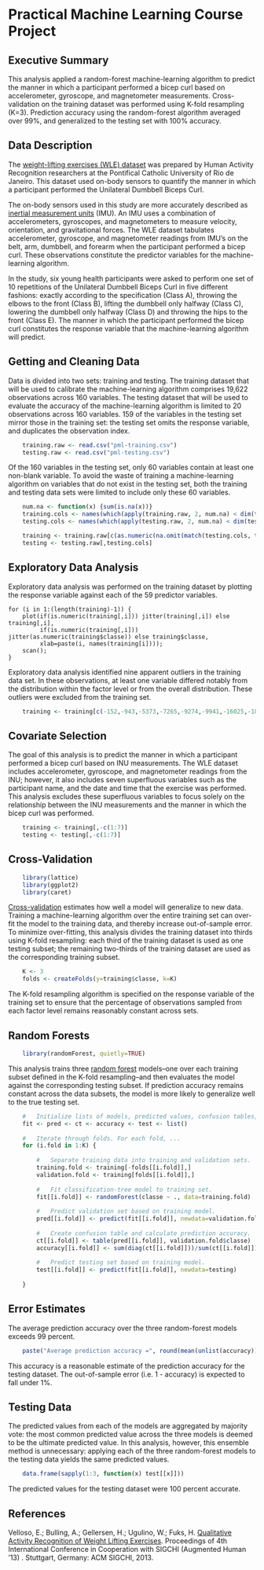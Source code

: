 #   Practical Machine Learning Course Project

##  Executive Summary

This analysis applied a random-forest machine-learning algorithm to predict the manner in which a participant performed a bicep curl based on accelerometer, gyroscope, and magnetometer measurements. Cross-validation on the training dataset was performed using K-fold resampling (K=3). Prediction accuracy using the random-forest algorithm averaged over 99%, and generalized to the testing set with 100% accuracy.

##  Data Description

The [weight-lifting exercises (WLE) dataset](http://groupware.les.inf.puc-rio.br/static/WLE/WearableComputing_weight_lifting_exercises_biceps_curl_variations.csv) was prepared by Human Activity Recognition researchers at the Pontifical Catholic University of Rio de Janeiro. This dataset used on-body sensors to quantify the manner in which a participant performed the Unilateral Dumbbell Biceps Curl.

The on-body sensors used in this study are more accurately described as [inertial measurement units](http://en.wikipedia.org/wiki/Inertial_measurement_unit) (IMU). An IMU uses a combination of accelerometers, gyroscopes, and magnetometers to measure velocity, orientation, and gravitational forces. The WLE dataset tabulates accelerometer, gyroscope, and magnetometer readings from IMU's on the belt, arm, dumbbell, and forearm when the participant performed a bicep curl. These observations constitute the predictor variables for the machine-learning algorithm.

In the study, six young health participants were asked to perform one set of 10 repetitions of the Unilateral Dumbbell Biceps Curl in five different fashions: exactly according to the specification (Class A), throwing the elbows to the front (Class B), lifting the dumbbell only halfway (Class C), lowering the dumbbell only halfway (Class D) and throwing the hips to the front (Class E). The manner in which the participant performed the bicep curl constitutes the response variable that the machine-learning algorithm will predict.

##  Getting and Cleaning Data

Data is divided into two sets: training and testing. The training dataset that will be used to calibrate the machine-learning algorithm comprises 19,622 observations across 160 variables. The testing dataset that will be used to evaluate the accuracy of the machine-learning algorithm is limited to 20 observations across 160 variables. 159 of the variables in the testing set mirror those in the training set: the testing set omits the response variable, and duplicates the observation index.

```r
    training.raw <- read.csv("pml-training.csv")
    testing.raw <- read.csv("pml-testing.csv")
```

Of the 160 variables in the testing set, only 60 variables contain at least one non-blank variable. To avoid the waste of training a machine-learning algorithm on variables that do not exist in the testing set, both the training and testing data sets were limited to include only these 60 variables.

```r
    num.na <- function(x) {sum(is.na(x))}
    training.cols <- names(which(apply(training.raw, 2, num.na) < dim(training.raw)[1]))
    testing.cols <- names(which(apply(testing.raw, 2, num.na) < dim(testing.raw)[1]))

    training <- training.raw[c(as.numeric(na.omit(match(testing.cols, training.cols))),160)]
    testing <- testing.raw[,testing.cols]
```

##  Exploratory Data Analysis

Exploratory data analysis was performed on the training dataset by plotting the response variable against each of the 59 predictor variables.

    for (i in 1:(length(training)-1)) {
        plot(if(is.numeric(training[,i])) jitter(training[,i]) else training[,i], 
             if(is.numeric(training[,i])) jitter(as.numeric(training$classe)) else training$classe, 
             xlab=paste(i, names(training[i]))); 
        scan();
    }

Exploratory data analysis identified nine apparent outliers in the training data set. In these observations, at least one variable differed notably from the distribution within the factor level or from the overall distribution. These outliers were excluded from the training set.

```r
    training <- training[c(-152,-943,-5373,-7265,-9274,-9941,-16025,-18209,-18210),]
```
    
##  Covariate Selection

The goal of this analysis is to predict the manner in which a participant performed a bicep curl based on INU measurements. The WLE dataset includes accelerometer, gyroscope, and magnetometer readings from the INU; however, it also includes seven superfluous variables such as the participant name, and the date and time that the exercise was performed. This analysis excludes these superfluous variables to focus solely on the relationship between the INU measurements and the manner in which the bicep curl was performed.

```r
    training <- training[,-c(1:7)]
    testing <- testing[,-c(1:7)]
```

##  Cross-Validation

```r
    library(lattice)
    library(ggplot2)
    library(caret)
```

[Cross-validation](http://en.wikipedia.org/wiki/Cross-validation_%28statistics%29) estimates how well a model will generalize to new data. Training a machine-learning algorithm over the entire training set can over-fit the model to the training data, and thereby increase out-of-sample error. To minimize over-fitting, this analysis divides the training dataset into thirds using K-fold resampling: each third of the training dataset is used as one testing subset; the remaining two-thirds of the training dataset are used as the corresponding training subset.

```r
    K <- 3
    folds <- createFolds(y=training$classe, k=K)
```
    
The K-fold resampling algorithm is specified on the response variable of the training set to ensure that the percentage of observations sampled from each factor level remains reasonably constant across sets.

##  Random Forests

```r
    library(randomForest, quietly=TRUE)
```

This analysis trains three [random forest](http://en.wikipedia.org/wiki/Random_forest) models--one over each training subset defined in the K-fold resampling--and then evaluates the model against the corresponding testing subset. If prediction accuracy remains constant across the data subsets, the model is more likely to generalize well to the true testing set.

```r
    #   Initialize lists of models, predicted values, confusion tables, and accuracies.
    fit <- pred <- ct <- accuracy <- test <- list()
    
    #   Iterate through folds. For each fold, ...
    for (i.fold in 1:K) {
        
        #   Separate training data into training and validation sets.
        training.fold <- training[-folds[[i.fold]],]
        validation.fold <- training[folds[[i.fold]],]
    
        #   Fit classification-tree model to training set.
        fit[[i.fold]] <- randomForest(classe ~ ., data=training.fold)
        
        #   Predict validation set based on training model.
        pred[[i.fold]] <- predict(fit[[i.fold]], newdata=validation.fold)
        
        #   Create confusion table and calculate prediction accuracy.
        ct[[i.fold]] <- table(pred[[i.fold]], validation.fold$classe)
        accuracy[[i.fold]] <- sum(diag(ct[[i.fold]]))/sum(ct[[i.fold]])
    
        #   Predict testing set based on training model.
        test[[i.fold]] <- predict(fit[[i.fold]], newdata=testing)
        
    }
```

##  Error Estimates

The average prediction accuracy over the three random-forest models exceeds 99 percent.

```r
    paste("Average prediction accuracy =", round(mean(unlist(accuracy)),4))
```

This accuracy is a reasonable estimate of the prediction accuracy for the testing dataset. The out-of-sample error (i.e. 1 - accuracy) is expected to fall under 1%.

##  Testing Data

The predicted values from each of the models are aggregated by majority vote: the most common predicted value across the three models is deemed to be the ultimate predicted value. In this analysis, however, this ensemble method is unnecessary: applying each of the three random-forest models to the testing data yields the same predicted values.

```r
    data.frame(sapply(1:3, function(x) test[[x]]))
```

The predicted values for the testing dataset were 100 percent accurate.

##  References

Velloso, E.; Bulling, A.; Gellersen, H.; Ugulino, W.; Fuks, H. [Qualitative Activity Recognition of Weight Lifting Exercises](http://groupware.les.inf.puc-rio.br/work.jsf?p1=11201). Proceedings of 4th International Conference in Cooperation with SIGCHI (Augmented Human '13) . Stuttgart, Germany: ACM SIGCHI, 2013. 